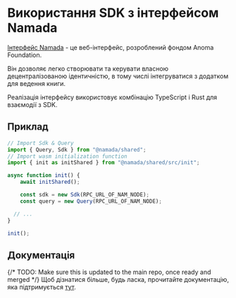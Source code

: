 # Використання SDK з інтерфейсом Namada

[Інтерфейс Namada](https://github.com/anoma/namada-interface) - це веб-інтерфейс, розроблений фондом Anoma Foundation.

Він дозволяє легко створювати та керувати власною децентралізованою ідентичністю, в тому числі інтегруватися з додатком для ведення книги.

Реалізація інтерфейсу використовує комбінацію TypeScript і Rust для взаємодії з SDK.

## Приклад

```typescript
// Import Sdk & Query
import { Query, Sdk } from "@namada/shared";
// Import wasm initialization function
import { init as initShared } from "@namada/shared/src/init";

async function init() {
    await initShared();

    const sdk = new Sdk(RPC_URL_OF_NAM_NODE);
    const query = new Query(RPC_URL_OF_NAM_NODE);

  // ...
}

init();
```

## Документація

{/* TODO: Make sure this is updated to the main repo, once ready and merged */}
Щоб дізнатися більше, будь ласка, прочитайте документацію, яка підтримується [тут](https://github.com/anoma/namada-interface/blob/e9b76f54966ec48befe4a12a47808684e0d40eaf/specs/packages/sdk.md#how-can-you-import-and-use-the-sdk).
